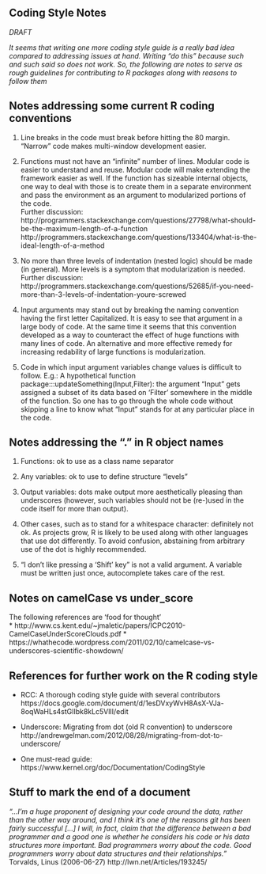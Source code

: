 Coding Style Notes
------------------

_DRAFT_  

_It seems that writing one more coding style guide is a really bad idea 
compared to addressing issues at hand. Writing "do this" because such and
such said so does not work. So, the following are notes to serve as 
rough guidelines for contributing to R packages along with reasons
to follow them_ 


## Notes addressing some current R coding conventions

1. Line breaks in the code must break before hitting the 80 margin.
"Narrow" code makes multi-window development easier.

2. Functions must not have an "infinite" number of lines. Modular code
is easier to understand and reuse. Modular code will make extending
the framework easier as well. If the function has sizeable internal 
objects, one way to deal with those is to create them in a separate 
environment and pass the environment as an argument to modularized 
portions of the code.  
Further discussion:  
http://programmers.stackexchange.com/questions/27798/what-should-be-the-maximum-length-of-a-function  
http://programmers.stackexchange.com/questions/133404/what-is-the-ideal-length-of-a-method  

3. No more than three levels of indentation (nested logic) should be made 
(in general). More levels is a symptom that modularization is needed.  
Further discussion:  
http://programmers.stackexchange.com/questions/52685/if-you-need-more-than-3-levels-of-indentation-youre-screwed  
 
4. Input arguments may stand out by breaking the naming convention having
the first letter Capitalized. It is easy to see that argument in a large
body of code. At the same time it seems that this convention developed
as a way to counteract the effect of huge functions with many lines of code.
An alternative and more effective remedy for increasing redability of
large functions is modularization.

5. Code in which input argument variables change values is difficult to follow. 
E.g.: A hypothetical function package:::updateSomething(Input,Filter): 
the argument "Input" gets assigned a subset of its data based on 'Filter' 
somewhere in the middle of the function. So one has to go through the whole 
code without skipping a line to know what "Input" stands for at any particular 
place in the code.  


## Notes addressing the "." in R object names

1. Functions: ok to use as a class name separator

2. Any variables: ok to use to define structure "levels"

3. Output variables: dots make output more aesthetically pleasing 
than underscores (however, such variables should not be (re-)used in the code 
itself for more than output).

4. Other cases, such as to stand for a whitespace character: definitely not ok.
As projects grow, R is likely to be used along with other languages that 
use dot differently. To avoid confusion, abstaining from arbitrary use 
of the dot is highly recommended.

5. "I don't like pressing a 'Shift' key" is not a valid argument. A variable must 
be written just once, autocomplete takes care of the rest.


## Notes on camelCase vs under_score

The following references are 'food for thought'  
* http://www.cs.kent.edu/~jmaletic/papers/ICPC2010-CamelCaseUnderScoreClouds.pdf
* https://whathecode.wordpress.com/2011/02/10/camelcase-vs-underscores-scientific-showdown/  


## References for further work on the R coding style

* RCC: A thorough coding style guide with several contributors  
https://docs.google.com/document/d/1esDVxyWvH8AsX-VJa-8oqWaHLs4stGlIbk8kLc5VlII/edit

* Underscore: Migrating from dot (old R convention) to underscore  
http://andrewgelman.com/2012/08/28/migrating-from-dot-to-underscore/

* One must-read guide:  
https://www.kernel.org/doc/Documentation/CodingStyle


## Stuff to mark the end of a document
 
 _"...I'm a huge proponent of designing your code around the data, rather than 
 the other way around, and I think it's one of the reasons git has been fairly 
 successful [...] I will, in fact, claim that the difference between a bad 
 programmer and a good one is whether he considers his code or his data 
 structures more important. Bad programmers worry about the code. Good 
 programmers worry about data structures and their relationships."_  
 Torvalds, Linus (2006-06-27) http://lwn.net/Articles/193245/


